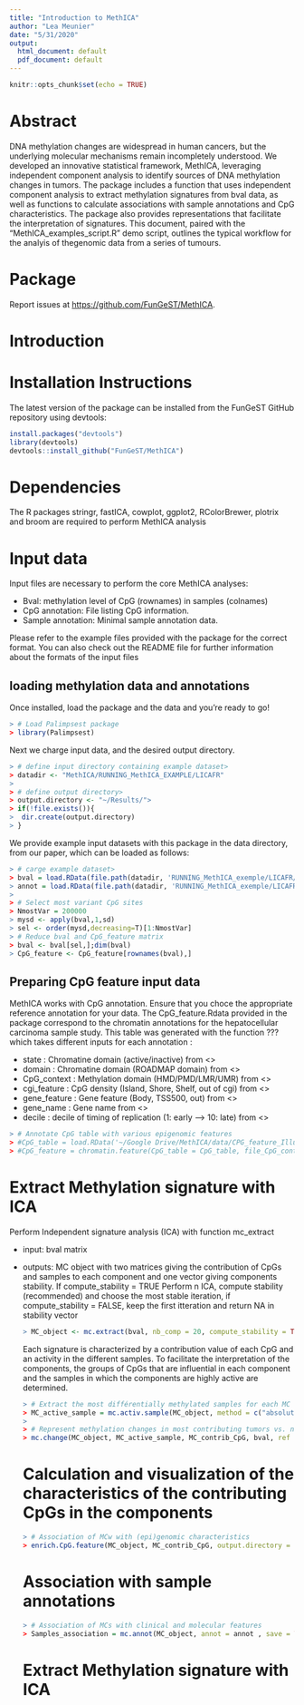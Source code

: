 ```yaml
---
title: "Introduction to MethICA"
author: "Lea Meunier"
date: "5/31/2020"
output:
  html_document: default
  pdf_document: default
---
```


```r
knitr::opts_chunk$set(echo = TRUE)
```

# Abstract

<p>DNA methylation changes are widespread in human cancers, but the underlying molecular mechanisms remain incompletely understood. We developed an innovative statistical framework, MethICA, leveraging independent component analysis to identify sources of DNA methylation changes in tumors. The package includes a function that uses independent component analysis to extract methylation signatures from bval data, as well as functions to calculate associations with sample annotations and CpG characteristics. The package also provides representations that facilitate the interpretation of signatures. This document, paired with the “MethICA_examples_script.R” demo script, outlines the typical workflow for the analyis of thegenomic data from a series of tumours.</p>

# Package

Report issues at <https://github.com/FunGeST/MethICA>.


\newpage

# Introduction


# Installation Instructions

The latest version of the package can be installed from the FunGeST GitHub repository using devtools:
```r
install.packages("devtools")
library(devtools)
devtools::install_github("FunGeST/MethICA")

```
# Dependencies

<p>The R packages stringr, fastICA, cowplot, ggplot2, RColorBrewer, plotrix and broom are required to perform MethICA analysis</p>

# Input data

Input files are necessary to perform the core MethICA analyses:
<ul>
<li>Bval: methylation level of CpG (rownames) in samples (colnames)
<li>CpG annotation: File listing CpG information. 
<li>Sample annotation: Minimal sample annotation data.
</ul>

<p>Please refer to the example files provided with the package for the correct format. You can also check out the README file for further information about the formats of the input files</p>



## loading methylation data and annotations

Once installed, load the package and the data and you’re ready to go! 
```r
> # Load Palimpsest package
> library(Palimpsest)
```

Next we charge input data, and the desired output directory.
```r
> # define input directory containing example dataset> 
> datadir <- "MethICA/RUNNING_MethICA_EXAMPLE/LICAFR"
>
> # define output directory> 
> output.directory <- "~/Results/"> 
> if(!file.exists()){
>  dir.create(output.directory)
> }
```

We provide example input datasets with this package in the data directory, from our paper, which can be loaded as follows:
```r

> # carge example dataset> 
> bval = load.RData(file.path(datadir, 'RUNNING_MethICA_exemple/LICAFR/bval.Rdata'))
> annot = load.RData(file.path(datadir, 'RUNNING_MethICA_exemple/LICAFR/LICAFR_annot.RData'))
>
> # Select most variant CpG sites 
> NmostVar = 200000
> mysd <- apply(bval,1,sd)
> sel <- order(mysd,decreasing=T)[1:NmostVar]
> # Reduce bval and CpG_feature matrix
> bval <- bval[sel,];dim(bval)
> CpG_feature <- CpG_feature[rownames(bval),]
```


## Preparing CpG feature input data

MethICA works with CpG annotation. Ensure that you choce the appropriate reference annotation for your data. The CpG_feature.Rdata provided in the package correspond to the chromatin annotations for the hepatocellular carcinoma sample study. This table was generated with the function ??? which takes different inputs for each annotation : 
<ul>
<li>state : Chromatine domain (active/inactive) from <>
<li>domain : Chromatine domain (ROADMAP domain) from <>
<li>CpG_context : Methylation domain (HMD/PMD/LMR/UMR) from <>
<li>cgi_feature : CpG density (Island, Shore, Shelf, out of cgi) from <>
<li>gene_feature : Gene feature (Body, TSS500, out) from <>
<li>gene_name : Gene name from <>
<li>decile : decile of timing of replication (1: early --> 10: late) from <>
</ul>

```r
> # Annotate CpG table with various epigenomic features
> #CpG_table = load.RData('~/Google Drive/MethICA/data/CPG_feature_Illumina.RData')
> #CpG_feature = chromatin.feature(CpG_table = CpG_table, file_CpG_context = "MethICA/data/GSE113405_LIV_ADLT.MethylSeekR.segments.bed", name_col_CpG_context = "CpG_context", file_chrom_state = 'MethICA/data/cst18_liver.RData', name_col_chrom_state = c("state", "active"), file_CGI = "MethICA/data/CGI-based_features_hg19.txt", name_col_CGI ="cgi_feature", file_genes = "MethICA/data/Gene-based_features_hg19.txt", name_col_genes = c("gene_name", "gene_feature"), file_replication ="MethICA/data/HepG2_replication_domains.RData", name_col_replication = "decile", add_seq_info = TRUE, save = TRUE, output.directory = output.directory)
```

# Extract Methylation signature with ICA

Perform Independent signature analysis (ICA) with function mc_extract 
<ul>
<li> input: bval matrix 
<li> outputs: MC object with two matrices giving the contribution of CpGs and samples to each component and one vector giving components stability. If compute_stability = TRUE Perform n ICA, compute stability (recommended) and choose the most stable iteration, if compute_stability = FALSE, keep the first itteration and return NA in stability vector

```r
> MC_object <- mc.extract(bval, nb_comp = 20, compute_stability = TRUE, nb_iteration = 100, output.directory = output.directory, save = TRUE)
```

Each signature is characterized by a contribution value of each CpG and an activity in the different samples. To facilitate the interpretation of the components, the groups of CpGs that are influential in each component and the samples in which the components are highly active are determined.

```r
> # Extract the most différentially methylated samples for each MC
> MC_active_sample = mc.activ.sample(MC_object, method = c("absolute", "reference")[2],bval = bval , MC_contrib_CpG = > MC_contrib_CpG, number = round(nrow(MC_object$Sample_contrib)*0.1), ref = grep("N", colnames(bval), value = TRUE))
> 
> # Represent methylation changes in most contributing tumors vs. normal samples
> mc.change(MC_object, MC_active_sample, MC_contrib_CpG, bval, ref = grep("N", colnames(bval), value = TRUE), output.directory = output.directory)
```

# Calculation and visualization of the characteristics of the contributing CpGs in the components

```r
> # Association of MCw with (epi)genomic characteristics
> enrich.CpG.feature(MC_object, MC_contrib_CpG, output.directory = output.directory, CpG_feature = CpG_feature)
```

# Association with sample annotations

```r
> # Association of MCs with clinical and molecular features
> Samples_association = mc.annot(MC_object, annot = annot , save = TRUE, output.directory = output.directory, seuil_multi = 0.001)
```

# Extract Methylation signature with ICA


